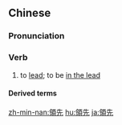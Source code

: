 {{also|领先}}
==Chinese==
{{zh-forms|s=领先}}

===Pronunciation===
{{zh-pron
|m=lǐngxiān
|c=ling5 sin1
|mn=léng-sian/xm,zz:niá-seng
|cat=v
}}

===Verb===
{{zh-verb}}

# to [[lead]]; to be [[in the lead]]

====Derived terms====
{{zh-der|遙遙領先}}

[[zh-min-nan:領先]]
[[hu:領先]]
[[ja:領先]]